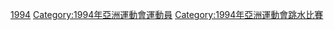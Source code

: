 [[Category:亞洲運動會跳水運動員|1994]]
[[Category:1994年亞洲運動會運動員|Category:1994年亞洲運動會運動員]]
[[Category:1994年亞洲運動會跳水比賽|Category:1994年亞洲運動會跳水比賽]]